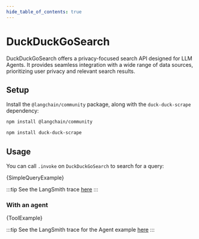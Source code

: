 ```yaml
---
hide_table_of_contents: true
---
```



# DuckDuckGoSearch

DuckDuckGoSearch offers a privacy-focused search API designed for LLM Agents. It provides seamless integration with a wide range of data sources, prioritizing user privacy and relevant search results.

## Setup

Install the `@langchain/community` package, along with the `duck-duck-scrape` dependency:


<IntegrationInstallTooltip></IntegrationInstallTooltip>

```bash npm2yarn
npm install @langchain/community
```

```bash npm2yarn
npm install duck-duck-scrape
```

## Usage

You can call `.invoke` on `DuckDuckGoSearch` to search for a query:


<CodeBlock language="typescript">{SimpleQueryExample}</CodeBlock>

:::tip
See the LangSmith trace [here](https://smith.langchain.com/public/c352faaf-e617-4779-a943-96f963dc19a5/r)
:::

### With an agent


<CodeBlock language="typescript">{ToolExample}</CodeBlock>

:::tip
See the LangSmith trace for the Agent example [here](https://smith.langchain.com/public/48f84a32-4fb5-4863-a8cd-324abebfce91/r)
:::
